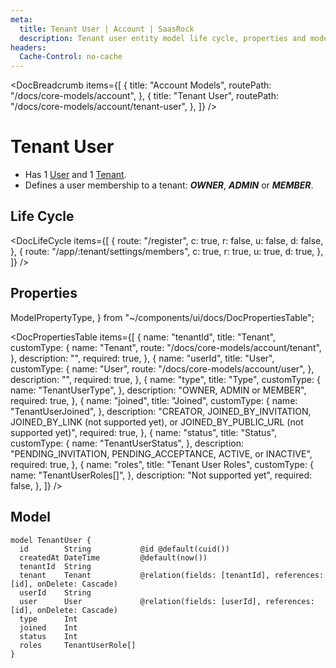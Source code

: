 ```yaml
---
meta:
  title: Tenant User | Account | SaasRock
  description: Tenant user entity model life cycle, properties and model
headers:
  Cache-Control: no-cache
---
```



<DocBreadcrumb
  items={[
    {
      title: "Account Models",
      routePath: "/docs/core-models/account",
    },
    {
      title: "Tenant User",
      routePath: "/docs/core-models/account/tenant-user",
    },
  ]}
/>

# Tenant User

- Has 1 [User](/docs/core-models/account/user) and 1 [Tenant](/docs/core-models/account/tenant).
- Defines a user membership to a tenant: **_OWNER_**, **_ADMIN_** or **_MEMBER_**.

## Life Cycle


<DocLifeCycle
  items={[
    {
      route: "/register",
      c: true,
      r: false,
      u: false,
      d: false,
    },
    {
      route: "/app/:tenant/settings/members",
      c: true,
      r: true,
      u: true,
      d: true,
    },
  ]}
/>

## Properties

  ModelPropertyType,
} from "~/components/ui/docs/DocPropertiesTable";

<DocPropertiesTable
  items={[
    {
      name: "tenantId",
      title: "Tenant",
      customType: {
        name: "Tenant",
        route: "/docs/core-models/account/tenant",
      },
      description: "",
      required: true,
    },
    {
      name: "userId",
      title: "User",
      customType: {
        name: "User",
        route: "/docs/core-models/account/user",
      },
      description: "",
      required: true,
    },
    {
      name: "type",
      title: "Type",
      customType: {
        name: "TenantUserType",
      },
      description: "OWNER, ADMIN or MEMBER",
      required: true,
    },
    {
      name: "joined",
      title: "Joined",
      customType: {
        name: "TenantUserJoined",
      },
      description:
        "CREATOR, JOINED_BY_INVITATION, JOINED_BY_LINK (not supported yet), or JOINED_BY_PUBLIC_URL (not supported yet)",
      required: true,
    },
    {
      name: "status",
      title: "Status",
      customType: {
        name: "TenantUserStatus",
      },
      description:
        "PENDING_INVITATION, PENDING_ACCEPTANCE, ACTIVE, or INACTIVE",
      required: true,
    },
    {
      name: "roles",
      title: "Tenant User Roles",
      customType: {
        name: "TenantUserRoles[]",
      },
      description: "Not supported yet",
      required: false,
    },
  ]}
/>

## Model

```
model TenantUser {
  id        String           @id @default(cuid())
  createdAt DateTime         @default(now())
  tenantId  String
  tenant    Tenant           @relation(fields: [tenantId], references: [id], onDelete: Cascade)
  userId    String
  user      User             @relation(fields: [userId], references: [id], onDelete: Cascade)
  type      Int
  joined    Int
  status    Int
  roles     TenantUserRole[]
}
```
